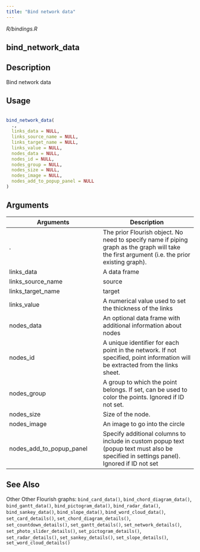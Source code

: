 ```yaml
---
title: "Bind network data"
---
```


*R/bindings.R*

## bind_network_data

## Description
 Bind network data 


## Usage
```r
 
bind_network_data( 
  ., 
  links_data = NULL, 
  links_source_name = NULL, 
  links_target_name = NULL, 
  links_value = NULL, 
  nodes_data = NULL, 
  nodes_id = NULL, 
  nodes_group = NULL, 
  nodes_size = NULL, 
  nodes_image = NULL, 
  nodes_add_to_popup_panel = NULL 
) 
```

## Arguments
|Arguments|Description|
|---|---|
| . | The prior Flourish object. No need to specify name if piping graph as the graph will take the first argument (i.e. the prior existing graph). |
| links_data | A data frame |
| links_source_name | source |
| links_target_name | target |
| links_value | A numerical value used to set the thickness of the links |
| nodes_data | An optional data frame with additional information about nodes |
| nodes_id | A unique identifier for each point in the network. If not specified, point information will be extracted from the links sheet. |
| nodes_group | A group to which the point belongs. If set, can be used to color the points. Ignored if ID not set. |
| nodes_size | Size of the node. |
| nodes_image | An image to go into the circle |
| nodes_add_to_popup_panel | Specify additional columns to include in custom popup text (popup text must also be specified in settings panel). Ignored if ID not set |






## See Also
 Other Other Flourish graphs:  `bind_card_data()`, `bind_chord_diagram_data()`, `bind_gantt_data()`, `bind_pictogram_data()`, `bind_radar_data()`, `bind_sankey_data()`, `bind_slope_data()`, `bind_word_cloud_data()`, `set_card_details()`, `set_chord_diagram_details()`, `set_countdown_details()`, `set_gantt_details()`, `set_network_details()`, `set_photo_slider_details()`, `set_pictogram_details()`, `set_radar_details()`, `set_sankey_details()`, `set_slope_details()`, `set_word_cloud_details()` 

